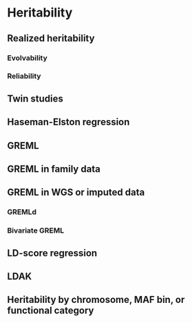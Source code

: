 # Heritability

## Realized heritability

### Evolvability

### Reliability

## Twin studies

## Haseman-Elston regression

## GREML

## GREML in family data

## GREML in WGS or imputed data

### GREMLd

### Bivariate GREML

## LD-score regression

## LDAK

## Heritability by chromosome, MAF bin, or functional category

